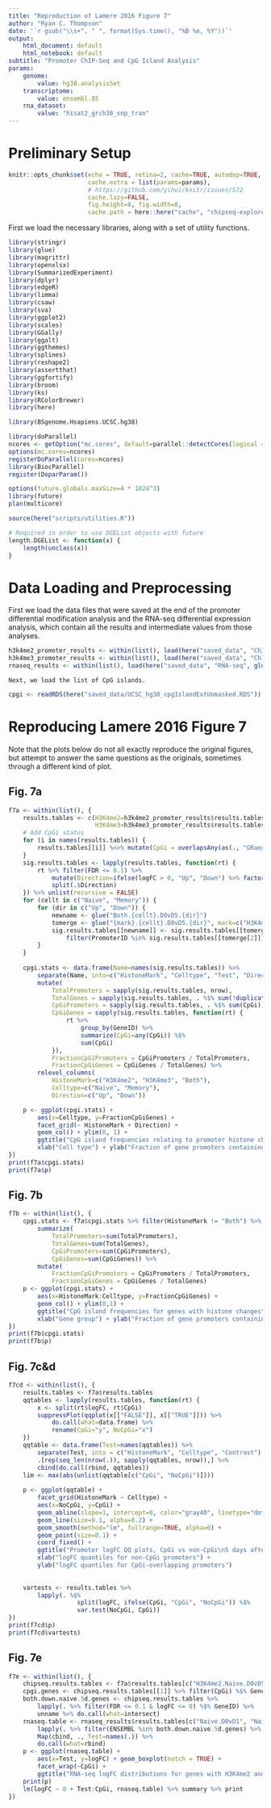 ```yaml
---
title: "Reproduction of Lamere 2016 Figure 7"
author: "Ryan C. Thompson"
date: '`r gsub("\\s+", " ", format(Sys.time(), "%B %e, %Y"))`'
output:
    html_document: default
    html_notebook: default
subtitle: "Promoter ChIP-Seq and CpG Island Analysis"
params:
    genome:
        value: hg38.analysisSet
    transcriptome:
        value: ensembl.85
    rna_dataset:
        value: "hisat2_grch38_snp_tran"
---
```


# Preliminary Setup

```r
knitr::opts_chunk$set(echo = TRUE, retina=2, cache=TRUE, autodep=TRUE,
                      cache.extra = list(params=params),
                      # https://github.com/yihui/knitr/issues/572
                      cache.lazy=FALSE,
                      fig.height=8, fig.width=8,
                      cache.path = here::here("cache", "chipseq-explore", params$histone_mark))
```

First we load the necessary libraries, along with a set of utility functions.

```r
library(stringr)
library(glue)
library(magrittr)
library(openxlsx)
library(SummarizedExperiment)
library(dplyr)
library(edgeR)
library(limma)
library(csaw)
library(sva)
library(ggplot2)
library(scales)
library(GGally)
library(ggalt)
library(ggthemes)
library(splines)
library(reshape2)
library(assertthat)
library(ggfortify)
library(broom)
library(ks)
library(RColorBrewer)
library(here)

library(BSgenome.Hsapiens.UCSC.hg38)

library(doParallel)
ncores <- getOption("mc.cores", default=parallel::detectCores(logical = FALSE))
options(mc.cores=ncores)
registerDoParallel(cores=ncores)
library(BiocParallel)
register(DoparParam())

options(future.globals.maxSize=4 * 1024^3)
library(future)
plan(multicore)

source(here("scripts/utilities.R"))

# Required in order to use DGEList objects with future
length.DGEList <- function(x) {
    length(unclass(x))
}
```

# Data Loading and Preprocessing

First we load the data files that were saved at the end of the promoter differential modification analysis and the RNA-seq differential expression analysis, which contain all the results and intermediate values from those analyses.

```r
h3k4me2_promoter_results <- within(list(), load(here("saved_data", "ChIP-seq", glue_data(params, '{genome}_{transcriptome}_H3K4me2-1kbp-promoter-diffmod.rda'))))
h3k4me3_promoter_results <- within(list(), load(here("saved_data", "ChIP-seq", glue_data(params, '{genome}_{transcriptome}_H3K4me3-1kbp-promoter-diffmod.rda'))))
rnaseq_results <- within(list(), load(here("saved_data", "RNA-seq", glue_data(params, '{rna_dataset}_{transcriptome}-diffexp.rda'))))
```

    Next, we load the list of CpG islands.

```r
cpgi <- readRDS(here("saved_data/UCSC_hg38_cpgIslandExtUnmasked.RDS"))
```

# Reproducing Lamere 2016 Figure 7

Note that the plots below do not all exactly reproduce the original figures, but attempt to answer the same questions as the originals, sometimes through a different kind of plot.

## Fig. 7a

```r
f7a <- within(list(), {
    results.tables <- c(H3K4me2=h3k4me2_promoter_results$results.tables[c("Naive.D0vD5", "Memory.D0vD5")],
                        H3K4me3=h3k4me3_promoter_results$results.tables[c("Naive.D0vD5", "Memory.D0vD5")])
    # Add CpGi status
    for (i in names(results.tables)) {
        results.tables[[i]] %<>% mutate(CpGi = overlapsAny(as(., "GRanges"), cpgi))
    }
    sig.results.tables <- lapply(results.tables, function(rt) {
        rt %>% filter(FDR <= 0.1) %>%
            mutate(Direction=ifelse(logFC > 0, "Up", "Down") %>% factor(levels=c("Up", "Down"))) %>%
            split(.$Direction)
    }) %>% unlist(recursive = FALSE)
    for (cellt in c("Naive", "Memory")) {
        for (dir in c("Up", "Down")) {
            newname <- glue("Both.{cellt}.D0vD5.{dir}")
            tomerge <- glue("{mark}.{cellt}.D0vD5.{dir}", mark=c("H3K4me2", "H3K4me3"))
            sig.results.tables[[newname]] <- sig.results.tables[[tomerge[1]]] %>%
                filter(PromoterID %in% sig.results.tables[[tomerge[2]]]$PromoterID)
        }
    }
    
    cpgi.stats <- data.frame(Name=names(sig.results.tables)) %>% 
        separate(Name, into=c("HistoneMark", "Celltype", "Test", "Direction"), sep=rex("."), remove=FALSE) %>%
        mutate(
            TotalPromoters = sapply(sig.results.tables, nrow),
            TotalGenes = sapply(sig.results.tables, . %$% sum(!duplicated(GeneID))),
            CpGiPromoters = sapply(sig.results.tables, . %$% sum(CpGi)),
            CpGiGenes = sapply(sig.results.tables, function(rt) {
                rt %>%
                    group_by(GeneID) %>%
                    summarize(CpGi=any(CpGi)) %$%
                    sum(CpGi)
            }),
            FractionCpGiPromoters = CpGiPromoters / TotalPromoters,
            FractionCpGiGenes = CpGiGenes / TotalGenes) %>%
        relevel_columns(
            HistoneMark=c("H3K4me2", "H3K4me3", "Both"),
            Celltype=c("Naive", "Memory"),
            Direction=c("Up", "Down"))

    p <- ggplot(cpgi.stats) + 
        aes(x=Celltype, y=FractionCpGiGenes) + 
        facet_grid(~ HistoneMark + Direction) +
        geom_col() + ylim(0, 1) + 
        ggtitle("CpG island frequencies relating to promoter histone changes at 5 days during\nCD4 T-cell activation") + 
        xlab("Cell type") + ylab("Fraction of gene promoters containing CpG islands")
})
print(f7a$cpgi.stats)
print(f7a$p)
```

## Fig. 7b

```r
f7b <- within(list(), {
    cpgi.stats <- f7a$cpgi.stats %>% filter(HistoneMark != "Both") %>% group_by(HistoneMark, Celltype) %>% 
        summarize(
            TotalPromoters=sum(TotalPromoters),
            TotalGenes=sum(TotalGenes), 
            CpGiPromoters=sum(CpGiPromoters),
            CpGiGenes=sum(CpGiGenes)) %>%
        mutate(
            FractionCpGiPromoters = CpGiPromoters / TotalPromoters,
            FractionCpGiGenes = CpGiGenes / TotalGenes)
    p <- ggplot(cpgi.stats) + 
        aes(x=HistoneMark:Celltype, y=FractionCpGiGenes) + 
        geom_col() + ylim(0,1) + 
        ggtitle("CpG island frequencies for genes with histone changes\nat day 5 after CD4 T-cell activation") + 
        xlab("Gene group") + ylab("Fraction of gene promoters containing CpG islands")
})
print(f7b$cpgi.stats)
print(f7b$p)
```

## Fig. 7c&d

```r
f7cd <- within(list(), {
    results.tables <- f7a$results.tables
    qqtables <- lapply(results.tables, function(rt) {
        x <- split(rt$logFC, rt$CpGi)
        suppressPlot(qqplot(x[["FALSE"]], x[["TRUE"]])) %>% 
            do.call(what=data.frame) %>%
            rename(CpGi="y", NoCpGi="x")
    })
    qqtable <- data.frame(Test=names(qqtables)) %>%
        separate(Test, into = c("HistoneMark", "Celltype", "Contrast"), remove=FALSE) %>%
        .[rep(seq_len(nrow(.)), sapply(qqtables, nrow)),] %>%
        cbind(do.call(rbind, qqtables))
    lim <- max(abs(unlist(qqtable[c("CpGi", "NoCpGi")])))
    
    p <- ggplot(qqtable) + 
        facet_grid(HistoneMark ~ Celltype) +
        aes(x=NoCpGi, y=CpGi) +
        geom_abline(slope=1, intercept=0, color="gray40", linetype="dotted") + 
        geom_line(size=0.1, alpha=0.2) +
        geom_smooth(method="lm", fullrange=TRUE, alpha=0) +
        geom_point(size=0.1) +
        coord_fixed() + 
        ggtitle("Promoter logFC QQ plots, CpGi vs non-CpGi\n5 days after CD4 T-cell activation") + 
        xlab("logFC quantiles for non-CpGi promoters") +
        ylab("logFC quantiles for CpGi-overlapping promoters")
        
    
    vartests <- results.tables %>% 
        lapply(. %$% 
                   split(logFC, ifelse(CpGi, "CpGi", "NoCpGi")) %$%
                   var.test(NoCpGi, CpGi))
})
print(f7cd$p)
print(f7cd$vartests)
```

## Fig. 7e

```r
f7e <- within(list(), {
    chipseq.results.tables <- f7a$results.tables[c("H3K4me2.Naive.D0vD5", "H3K4me3.Naive.D0vD5")]
    cpgi.genes <- chipseq.results.tables[[1]] %>% filter(CpGi) %$% GeneID %>% unique
    both.down.naive.5d.genes <- chipseq.results.tables %>%
        lapply(. %>% filter(FDR <= 0.1 & logFC <= 0) %$% GeneID) %>%
        unname %>% do.call(what=intersect)
    rnaseq.table <- rnaseq_results$results.tables[c("Naive.D0vD1", "Naive.D0vD5", "Naive.D0vD14")] %>%
        lapply(. %>% filter(ENSEMBL %in% both.down.naive.5d.genes) %>% mutate(CpGi = ifelse(ENSEMBL %in% cpgi.genes, "CpGi", "NoCpGi"))) %>%
        Map(cbind, ., Test=names(.)) %>%
        do.call(what=rbind)
    p <- ggplot(rnaseq.table) + 
        aes(x=Test, y=logFC) + geom_boxplot(notch = TRUE) + 
        facet_wrap(~CpGi) + 
        ggtitle("RNA-seq logFC distributions for genes with H3K4me2 and H3K4me3 down at 5 days\nafter CD4 T-cell activation")
    print(p)
    lm(logFC ~ 0 + Test:CpGi, rnaseq.table) %>% summary %>% print
})
```
